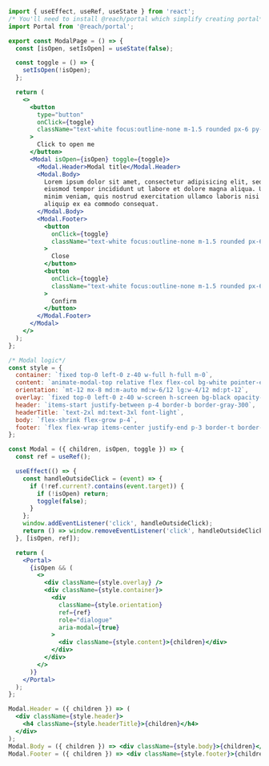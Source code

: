 ```jsx
import { useEffect, useRef, useState } from 'react';
/* You'll need to install @reach/portal which simplify creating portal*/
import Portal from '@reach/portal';

export const ModalPage = () => {
  const [isOpen, setIsOpen] = useState(false);

  const toggle = () => {
    setIsOpen(!isOpen);
  };

  return (
    <>
      <button
        type="button"
        onClick={toggle}
        className="text-white focus:outline-none m-1.5 rounded px-6 py-2 font-medium bg-blue-600"
      >
        Click to open me
      </button>
      <Modal isOpen={isOpen} toggle={toggle}>
        <Modal.Header>Modal title</Modal.Header>
        <Modal.Body>
          Lorem ipsum dolor sit amet, consectetur adipisicing elit, sed do
          eiusmod tempor incididunt ut labore et dolore magna aliqua. Ut enim ad
          minim veniam, quis nostrud exercitation ullamco laboris nisi ut
          aliquip ex ea commodo consequat.
        </Modal.Body>
        <Modal.Footer>
          <button
            onClick={toggle}
            className="text-white focus:outline-none m-1.5 rounded px-6 py-2 font-medium bg-red-500"
          >
            Close
          </button>
          <button
            onClick={toggle}
            className="text-white focus:outline-none m-1.5 rounded px-6 py-2 font-medium bg-blue-600"
          >
            Confirm
          </button>
        </Modal.Footer>
      </Modal>
    </>
  );
};

/* Modal logic*/
const style = {
  container: `fixed top-0 left-0 z-40 w-full h-full m-0`,
  content: `animate-modal-top relative flex flex-col bg-white pointer-events-auto`,
  orientation: `mt-12 mx-8 md:m-auto md:w-6/12 lg:w-4/12 md:pt-12`,
  overlay: `fixed top-0 left-0 z-40 w-screen h-screen bg-black opacity-50`,
  header: `items-start justify-between p-4 border-b border-gray-300`,
  headerTitle: `text-2xl md:text-3xl font-light`,
  body: `flex-shrink flex-grow p-4`,
  footer: `flex flex-wrap items-center justify-end p-3 border-t border-gray-300`,
};

const Modal = ({ children, isOpen, toggle }) => {
  const ref = useRef();

  useEffect(() => {
    const handleOutsideClick = (event) => {
      if (!ref.current?.contains(event.target)) {
        if (!isOpen) return;
        toggle(false);
      }
    };
    window.addEventListener('click', handleOutsideClick);
    return () => window.removeEventListener('click', handleOutsideClick);
  }, [isOpen, ref]);

  return (
    <Portal>
      {isOpen && (
        <>
          <div className={style.overlay} />
          <div className={style.container}>
            <div
              className={style.orientation}
              ref={ref}
              role="dialogue"
              aria-modal={true}
            >
              <div className={style.content}>{children}</div>
            </div>
          </div>
        </>
      )}
    </Portal>
  );
};

Modal.Header = ({ children }) => (
  <div className={style.header}>
    <h4 className={style.headerTitle}>{children}</h4>
  </div>
);
Modal.Body = ({ children }) => <div className={style.body}>{children}</div>;
Modal.Footer = ({ children }) => <div className={style.footer}>{children}</div>;
```

